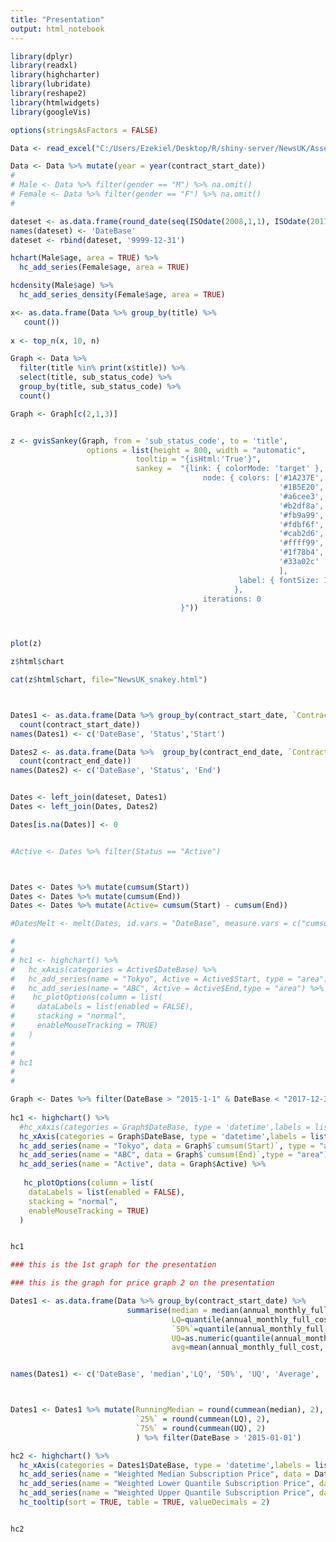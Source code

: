 ```yaml
---
title: "Presentation"
output: html_notebook
---
```


```r
library(dplyr)
library(readxl)
library(highcharter)
library(lubridate)
library(reshape2)
library(htmlwidgets)
library(googleVis)

options(stringsAsFactors = FALSE)

Data <- read_excel("C:/Users/Ezekiel/Desktop/R/shiny-server/NewsUK/Assets/Churn Data Task.xlsx")

Data <- Data %>% mutate(year = year(contract_start_date))
# 
# Male <- Data %>% filter(gender == "M") %>% na.omit()
# Female <- Data %>% filter(gender == "F") %>% na.omit()
#   

dateset <- as.data.frame(round_date(seq(ISOdate(2008,1,1), ISOdate(2017,1,1), "day"), unit = "days"))
names(dateset) <- 'DateBase'
dateset <- rbind(dateset, '9999-12-31')
```



```r

hchart(Male$age, area = TRUE) %>%
  hc_add_series(Female$age, area = TRUE)

hcdensity(Male$age) %>%
  hc_add_series_density(Female$age, area = TRUE)


```




```r

x<- as.data.frame(Data %>% group_by(title) %>%
   count())
  
x <- top_n(x, 10, n)

Graph <- Data %>%
  filter(title %in% print(x$title)) %>%
  select(title, sub_status_code) %>%
  group_by(title, sub_status_code) %>%
  count()

Graph <- Graph[c(2,1,3)]


z <- gvisSankey(Graph, from = 'sub_status_code', to = 'title',
                 options = list(height = 800, width = "automatic",
                            tooltip = "{isHtml:'True'}",
                            sankey =  "{link: { colorMode: 'target' },
                                           node: { colors: ['#1A237E',
                                                            '#1B5E20',
                                                            '#a6cee3',
                                                            '#b2df8a',
                                                            '#fb9a99',
                                                            '#fdbf6f',
                                                            '#cab2d6', 
                                                            '#ffff99', 
                                                            '#1f78b4', 
                                                            '#33a02c'
                                                            ],
                                                   label: { fontSize: 10, bold: true }
                                                  },
                                           iterations: 0
                                      }"))



plot(z)

z$html$chart

cat(z$html$chart, file="NewsUK_snakey.html")




```




```r

Dates1 <- as.data.frame(Data %>% group_by(contract_start_date, `Contract Status Grouped`) %>%
  count(contract_start_date))
names(Dates1) <- c('DateBase', 'Status','Start')

Dates2 <- as.data.frame(Data %>%  group_by(contract_end_date, `Contract Status Grouped`) %>%
  count(contract_end_date))
names(Dates2) <- c('DateBase', 'Status', 'End')


Dates <- left_join(dateset, Dates1)
Dates <- left_join(Dates, Dates2)

Dates[is.na(Dates)] <- 0


#Active <- Dates %>% filter(Status == "Active")



Dates <- Dates %>% mutate(cumsum(Start))
Dates <- Dates %>% mutate(cumsum(End))
Dates <- Dates %>% mutate(Active= cumsum(Start) - cumsum(End))

#DatesMelt <- melt(Dates, id.vars = "DateBase", measure.vars = c("cumsum(Start)", "cumsum(End)"))

# 
#   
# hc1 <- highchart() %>%
#   hc_xAxis(categories = Active$DateBase) %>%
#   hc_add_series(name = "Tokyo", Active = Active$Start, type = "area") %>%
#   hc_add_series(name = "ABC", Active = Active$End,type = "area") %>%
#    hc_plotOptions(column = list(
#     dataLabels = list(enabled = FALSE),
#     stacking = "normal",
#     enableMouseTracking = TRUE)
#   ) 
# 
# 
# hc1
# 
# 

Graph <- Dates %>% filter(DateBase > "2015-1-1" & DateBase < "2017-12-31")
  
hc1 <- highchart() %>%
  #hc_xAxis(categories = Graph$DateBase, type = 'datetime',labels = list(format = '{value:%Y %m}')) %>% 
  hc_xAxis(categories = Graph$DateBase, type = 'datetime',labels = list(format = '{value:%Y %b}')) %>%
  hc_add_series(name = "Tokyo", data = Graph$`cumsum(Start)`, type = "area") %>%
  hc_add_series(name = "ABC", data = Graph$`cumsum(End)`,type = "area") %>%
  hc_add_series(name = "Active", data = Graph$Active) %>%
  
   hc_plotOptions(column = list(
    dataLabels = list(enabled = FALSE),
    stacking = "normal",
    enableMouseTracking = TRUE)
  ) 


hc1

### this is the 1st graph for the presentation

```










```r

### this is the graph for price graph 2 on the presentation

Dates1 <- as.data.frame(Data %>% group_by(contract_start_date) %>%
                          summarise(median = median(annual_monthly_full_cost, na.rm = TRUE),
                                    LQ=quantile(annual_monthly_full_cost, probs=0.25, na.rm = TRUE),
                                    `50%`=quantile(annual_monthly_full_cost, probs=0.5, na.rm = TRUE),
                                    UQ=as.numeric(quantile(annual_monthly_full_cost, probs=0.75, na.rm = TRUE)),
                                    avg=mean(annual_monthly_full_cost, na.rm = TRUE), n = n()))


names(Dates1) <- c('DateBase', 'median','LQ', '50%', 'UQ', 'Average', 'n')



Dates1 <- Dates1 %>% mutate(RunningMedian = round(cummean(median), 2),
                            `25%` = round(cummean(LQ), 2),
                            `75%` = round(cummean(UQ), 2)
                            ) %>% filter(DateBase > '2015-01-01')

hc2 <- highchart() %>%
  hc_xAxis(categories = Dates1$DateBase, type = 'datetime',labels = list(format = '{value:%Y %m}')) %>% 
  hc_add_series(name = "Weighted Median Subscription Price", data = Dates1$RunningMedian) %>%
  hc_add_series(name = "Weighted Lower Quantile Subscription Price", data = Dates1$`25%`) %>%
  hc_add_series(name = "Weighted Upper Quantile Subscription Price", data = Dates1$`75%`) %>%
  hc_tooltip(sort = TRUE, table = TRUE, valueDecimals = 2)


hc2

```

